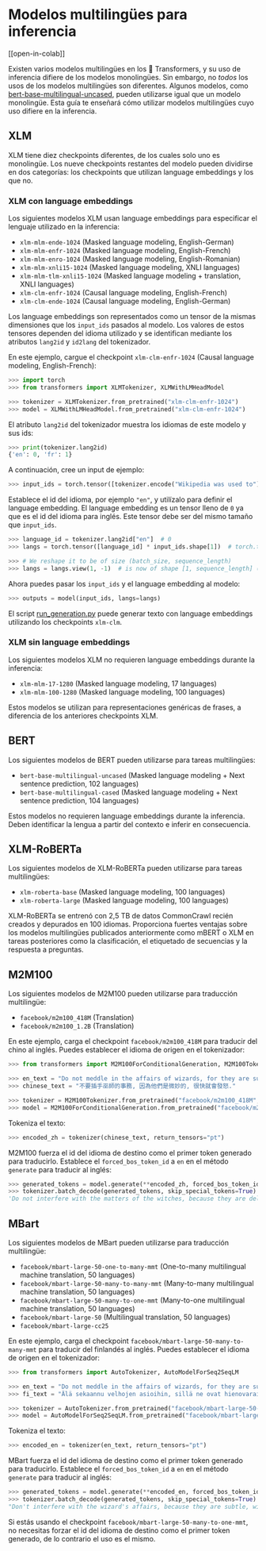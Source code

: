 <!--Copyright 2022 The HuggingFace Team. All rights reserved.

Licensed under the Apache License, Version 2.0 (the "License"); you may not use this file except in compliance with
the License. You may obtain a copy of the License at

http://www.apache.org/licenses/LICENSE-2.0

Unless required by applicable law or agreed to in writing, software distributed under the License is distributed on
an "AS IS" BASIS, WITHOUT WARRANTIES OR CONDITIONS OF ANY KIND, either express or implied. See the License for the
specific language governing permissions and limitations under the License.
-->

# Modelos multilingües para inferencia

[[open-in-colab]]

Existen varios modelos multilingües en los 🤗 Transformers, y su uso de inferencia difiere de los modelos monolingües. Sin embargo, no *todos* los usos de los modelos multilingües son diferentes. Algunos modelos, como [bert-base-multilingual-uncased](https://huggingface.co/bert-base-multilingual-uncased), pueden utilizarse igual que un modelo monolingüe. Esta guía te enseñará cómo utilizar modelos multilingües cuyo uso difiere en la inferencia.

## XLM

XLM tiene diez checkpoints diferentes, de los cuales solo uno es monolingüe. Los nueve checkpoints restantes del modelo pueden dividirse en dos categorías: los checkpoints que utilizan language embeddings y los que no.

### XLM con language embeddings

Los siguientes modelos XLM usan language embeddings para especificar el lenguaje utilizado en la inferencia:

- `xlm-mlm-ende-1024` (Masked language modeling, English-German)
- `xlm-mlm-enfr-1024` (Masked language modeling, English-French)
- `xlm-mlm-enro-1024` (Masked language modeling, English-Romanian)
- `xlm-mlm-xnli15-1024` (Masked language modeling, XNLI languages)
- `xlm-mlm-tlm-xnli15-1024` (Masked language modeling + translation, XNLI languages)
- `xlm-clm-enfr-1024` (Causal language modeling, English-French)
- `xlm-clm-ende-1024` (Causal language modeling, English-German)

Los language embeddings son representados como un tensor de la mismas dimensiones que los `input_ids` pasados al modelo. Los valores de estos tensores dependen del idioma utilizado y se identifican mediante los atributos `lang2id` y `id2lang` del tokenizador.

En este ejemplo, cargue el checkpoint `xlm-clm-enfr-1024` (Causal language modeling, English-French):

```py
>>> import torch
>>> from transformers import XLMTokenizer, XLMWithLMHeadModel

>>> tokenizer = XLMTokenizer.from_pretrained("xlm-clm-enfr-1024")
>>> model = XLMWithLMHeadModel.from_pretrained("xlm-clm-enfr-1024")
```

El atributo `lang2id` del tokenizador muestra los idiomas de este modelo y sus ids:

```py
>>> print(tokenizer.lang2id)
{'en': 0, 'fr': 1}
```

A continuación, cree un input de ejemplo:

```py
>>> input_ids = torch.tensor([tokenizer.encode("Wikipedia was used to")])  # batch size of 1
```

Establece el id del idioma, por ejemplo `"en"`, y utilízalo para definir el language embedding. El language embedding es un tensor lleno de `0` ya que es el id del idioma para inglés. Este tensor debe ser del mismo tamaño que `input_ids`. 

```py
>>> language_id = tokenizer.lang2id["en"]  # 0
>>> langs = torch.tensor([language_id] * input_ids.shape[1])  # torch.tensor([0, 0, 0, ..., 0])

>>> # We reshape it to be of size (batch_size, sequence_length)
>>> langs = langs.view(1, -1)  # is now of shape [1, sequence_length] (we have a batch size of 1)
```

Ahora puedes pasar los `input_ids` y el language embedding al modelo:

```py
>>> outputs = model(input_ids, langs=langs)
```

El script [run_generation.py](https://github.com/huggingface/transformers/tree/master/examples/pytorch/text-generation/run_generation.py) puede generar texto con language embeddings utilizando los checkpoints `xlm-clm`.

### XLM sin language embeddings

Los siguientes modelos XLM no requieren language embeddings durante la inferencia:

- `xlm-mlm-17-1280` (Masked language modeling, 17 languages)
- `xlm-mlm-100-1280` (Masked language modeling, 100 languages)

Estos modelos se utilizan para representaciones genéricas de frases, a diferencia de los anteriores checkpoints XLM.

## BERT

Los siguientes modelos de BERT pueden utilizarse para tareas multilingües:

- `bert-base-multilingual-uncased` (Masked language modeling + Next sentence prediction, 102 languages)
- `bert-base-multilingual-cased` (Masked language modeling + Next sentence prediction, 104 languages)

Estos modelos no requieren language embeddings durante la inferencia. Deben identificar la lengua a partir del
contexto e inferir en consecuencia.

## XLM-RoBERTa

Los siguientes modelos de XLM-RoBERTa pueden utilizarse para tareas multilingües:

- `xlm-roberta-base` (Masked language modeling, 100 languages)
- `xlm-roberta-large` (Masked language modeling, 100 languages)

XLM-RoBERTa se entrenó con 2,5 TB de datos CommonCrawl recién creados y depurados en 100 idiomas. Proporciona fuertes ventajas sobre los modelos multilingües publicados anteriormente como mBERT o XLM en tareas posteriores como la clasificación, el etiquetado de secuencias y la respuesta a preguntas.

## M2M100

Los siguientes modelos de M2M100 pueden utilizarse para traducción multilingüe:

- `facebook/m2m100_418M` (Translation)
- `facebook/m2m100_1.2B` (Translation)

En este ejemplo, carga el checkpoint `facebook/m2m100_418M` para traducir del chino al inglés. Puedes establecer el idioma de origen en el tokenizador:

```py
>>> from transformers import M2M100ForConditionalGeneration, M2M100Tokenizer

>>> en_text = "Do not meddle in the affairs of wizards, for they are subtle and quick to anger."
>>> chinese_text = "不要插手巫師的事務, 因為他們是微妙的, 很快就會發怒."

>>> tokenizer = M2M100Tokenizer.from_pretrained("facebook/m2m100_418M", src_lang="zh")
>>> model = M2M100ForConditionalGeneration.from_pretrained("facebook/m2m100_418M")
```

Tokeniza el texto:

```py
>>> encoded_zh = tokenizer(chinese_text, return_tensors="pt")
```

M2M100 fuerza el id del idioma de destino como el primer token generado para traducirlo. Establece el `forced_bos_token_id` a `en` en el método `generate` para traducir al inglés:

```py
>>> generated_tokens = model.generate(**encoded_zh, forced_bos_token_id=tokenizer.get_lang_id("en"))
>>> tokenizer.batch_decode(generated_tokens, skip_special_tokens=True)
'Do not interfere with the matters of the witches, because they are delicate and will soon be angry.'
```

## MBart

Los siguientes modelos de MBart pueden utilizarse para traducción multilingüe:

- `facebook/mbart-large-50-one-to-many-mmt` (One-to-many multilingual machine translation, 50 languages)
- `facebook/mbart-large-50-many-to-many-mmt` (Many-to-many multilingual machine translation, 50 languages)
- `facebook/mbart-large-50-many-to-one-mmt` (Many-to-one multilingual machine translation, 50 languages)
- `facebook/mbart-large-50` (Multilingual translation, 50 languages)
- `facebook/mbart-large-cc25`

En este ejemplo, carga el checkpoint `facebook/mbart-large-50-many-to-many-mmt` para traducir del finlandés al inglés. Puedes establecer el idioma de origen en el tokenizador:

```py
>>> from transformers import AutoTokenizer, AutoModelForSeq2SeqLM

>>> en_text = "Do not meddle in the affairs of wizards, for they are subtle and quick to anger."
>>> fi_text = "Älä sekaannu velhojen asioihin, sillä ne ovat hienovaraisia ja nopeasti vihaisia."

>>> tokenizer = AutoTokenizer.from_pretrained("facebook/mbart-large-50-many-to-many-mmt", src_lang="fi_FI")
>>> model = AutoModelForSeq2SeqLM.from_pretrained("facebook/mbart-large-50-many-to-many-mmt")
```

Tokeniza el texto:

```py
>>> encoded_en = tokenizer(en_text, return_tensors="pt")
```

MBart fuerza el id del idioma de destino como el primer token generado para traducirlo. Establece el `forced_bos_token_id` a `en` en el método `generate` para traducir al inglés:

```py
>>> generated_tokens = model.generate(**encoded_en, forced_bos_token_id=tokenizer.lang_code_to_id("en_XX"))
>>> tokenizer.batch_decode(generated_tokens, skip_special_tokens=True)
"Don't interfere with the wizard's affairs, because they are subtle, will soon get angry."
```

Si estás usando el checkpoint `facebook/mbart-large-50-many-to-one-mmt`, no necesitas forzar el id del idioma de destino como el primer token generado, de lo contrario el uso es el mismo.
